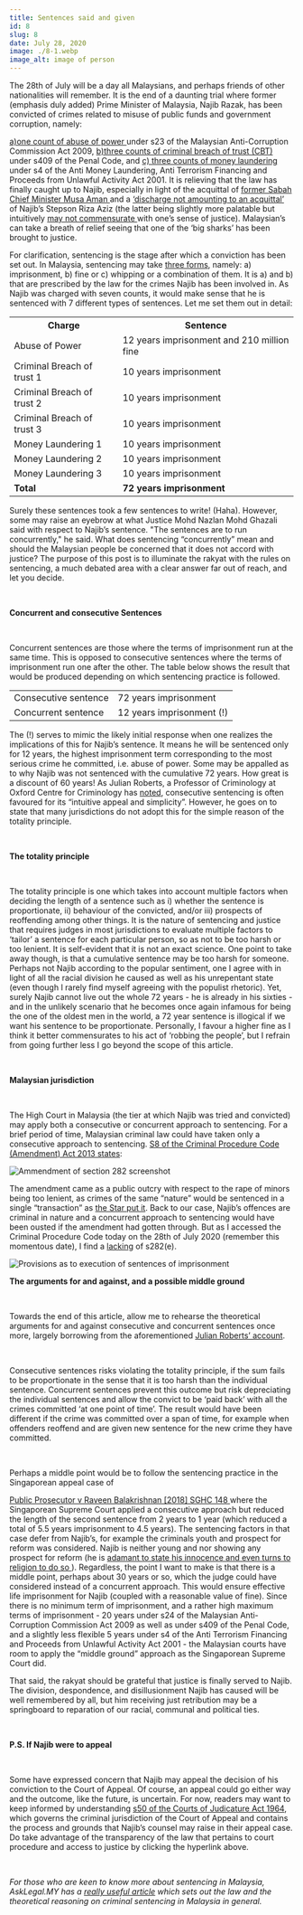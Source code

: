 ---
title: Sentences said and given
id: 8
slug: 8
date: July 28, 2020
image: ./8-1.webp
image_alt: image of person
---

The 28th of July will be a day all Malaysians, and perhaps friends of other nationalities will remember.
It is the end of a daunting trial where former (emphasis duly added) Prime Minister of Malaysia, Najib
Razak, has been convicted of crimes related to misuse of public funds and government corruption, namely:

<a href="https://www.theedgemarkets.com/article/high-court-sentences-najib-12-years-jail-rm210m-fine">
  a)one count of abuse of power
</a> under s23 of the Malaysian Anti-Corruption Commission Act 2009, <a href="https://www.theedgemarkets.com/article/high-court-sentences-najib-12-years-jail-rm210m-fine">
  b)three counts of criminal breach of trust (CBT)
</a> under s409 of the Penal Code, and <a href="https://www.theedgemarkets.com/article/high-court-sentences-najib-12-years-jail-rm210m-fine">
  c) three counts of money laundering
</a> under s4 of the Anti Money Laundering, Anti Terrorism Financing and Proceeds from Unlawful Activity Act 2001. It is
relieving that the law has finally caught up to Najib, especially in light of the acquittal of <a href="https://www.thestar.com.my/news/nation/2020/06/09/former-sabah-cm-musa-aman-acquitted-of-46-charges-of-corruption-money-laundering">
  former Sabah Chief Minister Musa Aman
</a> and a <a href="https://asklegal.my/p/riza-aziz-1mdb-discharge-not-amounting-acquittal-money-laundering">
  ‘discharge not amounting to an acquittal’
</a>
of Najib’s Stepson Riza Aziz (the latter being slightly more palatable but intuitively <a href="https://www.thestar.com.my/news/nation/2020/05/21/dr-m-on-riza-aziz-he-retains-half-the-stolen-money-and-gets-acquitted">
  may not commensurate
</a> with one’s sense of justice). Malaysian’s can take a breath of relief seeing that one of the ‘big sharks’ has been brought
to justice.

<br />

For clarification, sentencing is the stage after which a conviction has been set out. In Malaysia,
sentencing may take <a href="http://www.kehakiman.gov.my/en/sentences">three forms</a>, namely: a) imprisonment, b) fine or c) whipping or a combination of
them. It is a) and b) that are prescribed by the law for the crimes Najib has been involved in. As Najib
was charged with seven counts, it would make sense that he is sentenced with 7 different types of
sentences. Let me set them out in detail:

<table className="table--article">
  <tbody>
    <tr>
      <th>Charge</th>
      <th>Sentence</th>
    </tr>
    <tr>
      <td>Abuse of Power</td>
      <td>12 years imprisonment and 210 million fine</td>
    </tr>
    <tr>
      <td>Criminal Breach of trust 1</td>
      <td>10 years imprisonment</td>
    </tr>
    <tr>
      <td>Criminal Breach of trust 2</td>
      <td>10 years imprisonment</td>
    </tr>
    <tr>
      <td>Criminal Breach of trust 3</td>
      <td>10 years imprisonment</td>
    </tr>
    <tr>
      <td>Money Laundering 1</td>
      <td>10 years imprisonment</td>
    </tr>
    <tr>
      <td>Money Laundering 2</td>
      <td>10 years imprisonment</td>
    </tr>
    <tr>
      <td>Money Laundering 3</td>
      <td>10 years imprisonment</td>
    </tr>
    <tr>
      <td>
        <strong>Total</strong>
      </td>
      <td>
        <strong>72 years imprisonment</strong>
      </td>
    </tr>
  </tbody>
</table>

Surely these sentences took a few sentences to write! (Haha). However, some may raise an eyebrow at what
Justice Mohd Nazlan Mohd Ghazali said with respect to Najib’s sentence. "The sentences are to run
concurrently," he said. What does sentencing “concurrently” mean and should the Malaysian people be
concerned that it does not accord with justice? The purpose of this post is to illuminate the rakyat
with the rules on sentencing, a much debated area with a clear answer far out of reach, and let you
decide.

<br />

**Concurrent and consecutive Sentences**

<br />

Concurrent sentences are those where the terms of imprisonment run at the same time. This is opposed to
consecutive sentences where the terms of imprisonment run one after the other. The table below shows the
result that would be produced depending on which sentencing practice is followed.

<table className="table--article">
  <tbody>
    <tr>
      <td>Consecutive sentence</td>
      <td>72 years imprisonment</td>
    </tr>
    <tr>
      <td>Concurrent sentence</td>
      <td>12 years imprisonment (!)</td>
    </tr>
  </tbody>
</table>

The (!) serves to mimic the likely initial response when one realizes the implications of this for
Najib’s sentence. It means he will be sentenced only for 12 years, the highest imprisonment term
corresponding to the most serious crime he committed, i.e. abuse of power. Some may be appalled as to
why Najib was not sentenced with the cumulative 72 years. How great is a discount of 60 years! As Julian
Roberts, a Professor of Criminology at Oxford Centre for Criminology has <a href="https://www.law.ox.ac.uk/centres-institutes/centre-criminology/blog/2016/01/more-one-crime-sentencing-multiple-offences">noted</a>,
consecutive sentencing is often favoured for its “intuitive appeal and simplicity”. However, he goes on
to state that many jurisdictions do not adopt this for the simple reason of the totality principle.

<br />

**The totality principle**

<br />

The totality principle is one which takes into account multiple factors when deciding the length of a
sentence such as i) whether the sentence is proportionate, ii) behaviour of the convicted, and/or iii)
prospects of reoffending among other things. It is the nature of sentencing and justice that requires
judges in most jurisdictions to evaluate multiple factors to ‘tailor’ a sentence for each particular
person, so as not to be too harsh or too lenient. It is self-evident that it is not an exact science.
One point to take away though, is that a cumulative sentence may be too harsh for someone. Perhaps not
Najib according to the popular sentiment, one I agree with in light of all the racial division he caused
as well as his unrepentant state (even though I rarely find myself agreeing with the populist rhetoric).
Yet, surely Najib cannot live out the whole 72 years - he is already in his sixties - and in the
unlikely scenario that he becomes once again infamous for being the one of the oldest men in the world,
a 72 year sentence is illogical if we want his sentence to be proportionate. Personally, I favour a
higher fine as I think it better commensurates to his act of ‘robbing the people’, but I refrain from
going further less I go beyond the scope of this article.

<br />

**Malaysian jurisdiction**

<br />

The High Court in Malaysia (the tier at which Najib was tried and convicted) may apply both a
consecutive or concurrent approach to sentencing. For a brief period of time, Malaysian criminal law
could have taken only a consecutive approach to sentencing. <a href="https://www.cljlaw.com/files/bills/pdf/2013/MY_FS_BIL_2013_10.pdf">S8 of the Criminal Procedure Code (Amendment) Act 2013 states</a>:

<img src="./8-2.png" alt="Ammendment of section 282 screenshot" className="center-image" />

The amendment came as a public outcry with respect to the rape of minors being too lenient, as crimes of
the same “nature” would be sentenced in a single “transaction” as <a
  href="https://www.thestar.com.my/news/nation/2013/09/27/no-more-concurrent-sentences-convicts-will-now-serve-time-for-each-offence-consecutively">the
Star put it</a>. Back to our case, Najib’s offences are criminal in nature and a concurrent approach
to sentencing would have been ousted if the amendment had gotten through. But as I accessed the Criminal
Procedure Code today on the 28th of July 2020 (remember this momentous date), I find a <a
  href="http://www.agc.gov.my/agcportal/uploads/files/Publications/LOM/EN/Act%20593%20-%20Criminal%20Procedure%20Code.pdf">lacking</a>
of s282(e).

<img src="./8-3.png" alt="Provisions as to execution of sentences of imprisonment" className="center-image" />

**The arguments for and against, and a possible middle ground**

<br />

Towards the end of this article, allow me to rehearse the theoretical arguments for and against
consecutive and concurrent sentences once more, largely borrowing from the aforementioned <a
  href="https://www.law.ox.ac.uk/centres-institutes/centre-criminology/blog/2016/01/more-one-crime-sentencing-multiple-offences">Julian
Roberts’ account</a>.

<br />

Consecutive sentences risks violating the totality principle, if the sum fails to be proportionate in
the sense that it is too harsh than the individual sentence. Concurrent sentences prevent this outcome
but risk depreciating the individual sentences and allow the convict to be ‘paid back’ with all the
crimes committed ‘at one point of time’. The result would have been different if the crime was committed
over a span of time, for example when offenders reoffend and are given new sentence for the new crime
they have committed.

<br />

Perhaps a middle point would be to follow the sentencing practice in the Singaporean appeal case of

<a href="https://www.supremecourt.gov.sg/docs/default-source/default-document-library/ma-9330-2017---raveen-balakrishnan-v-pp---smu-case-brief-(final).pdf">
  Public Prosecutor v Raveen Balakrishnan [2018] SGHC 148
</a> where the Singaporean Supreme Court applied a consecutive approach but reduced the length of the second sentence from
2 years to 1 year (which reduced a total of 5.5 years imprisonment to 4.5 years). The sentencing factors in that case defer
from Najib’s, for example the criminals youth and prospect for reform was considered. Najib is neither young and nor showing
any prospect for reform (he is <a href="https://www.nst.com.my/news/crime-courts/2020/07/612332/najib-swears-he-innocent">
  adamant to state his innocence and even turns to religion to do so
</a>
). Regardless, the point I want to make is that there is a middle point, perhaps about 30 years or so, which the judge could
have considered instead of a concurrent approach. This would ensure effective life imprisonment for Najib (coupled with a
reasonable value of fine). Since there is no minimum term of imprisonment, and a rather high maximum terms of imprisonment
- 20 years under s24 of the Malaysian Anti-Corruption Commission Act 2009 as well as under s409 of the Penal Code, and a
slightly less flexible 5 years under s4 of the Anti Terrorism Financing and Proceeds from Unlawful Activity Act 2001 - the
Malaysian courts have room to apply the “middle ground” approach as the Singaporean Supreme Court did.

<br />

That said, the rakyat should be grateful that justice is finally served to Najib. The division,
despondence, and disillusionment Najib has caused will be well remembered by all, but him receiving just
retribution may be a springboard to reparation of our racial, communal and political ties.

<br />

**P.S. If Najib were to appeal**

<br />

Some have expressed concern that Najib may appeal the decision of his conviction to the Court of Appeal.
Of course, an appeal could go either way and the outcome, like the future, is uncertain. For now,
readers may want to keep informed by understanding <a href="http://www.agc.gov.my/agcportal/uploads/files/Publications/LOM/EN/ACT%2091%20-%20WJW011322%20BI.pdf">s50 of the Courts of Judicature Act 1964</a>, which governs the criminal jurisdiction of the Court of
Appeal and contains the process and grounds that Najib’s counsel may raise in their appeal case. Do take
advantage of the transparency of the law that pertains to court procedure and access to justice by
clicking the hyperlink above.

<br />

_For those who are keen to know more about sentencing in Malaysia, AskLegal.MY has a <a href="https://asklegal.my/p/malaysian-courts-punish-criminals-jail-rotan-fine">really useful article</a> which sets out the law and the theoretical reasoning on criminal sentencing in Malaysia in general._
